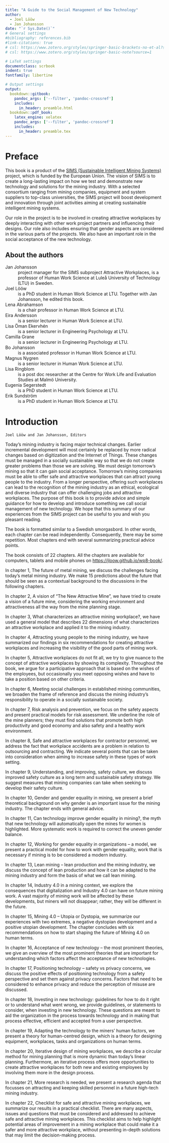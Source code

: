 ```yaml
---
title: "A Guide to the Social Management of New Technology"
author:
  - Joel Lööw
  - Jan Johansson
date: "`r Sys.Date()`"
# General settings 
#bibliography: references.bib
#link-citations: true
# csl: https://www.zotero.org/styles/springer-basic-brackets-no-et-al?source=1
# csl: https://www.zotero.org/styles/springer-basic-note?source=1

# LaTeX settings
documentclass: scrbook
indent: true
fontfamily: libertine

# Output settings
output:
  bookdown::gitbook:
    pandoc_args: ['--filter', 'pandoc-crossref']
    includes:
      in_header: preamble.html
  bookdown::pdf_book:
    latex_engine: xelatex
    pandoc_args: ['--filter', 'pandoc-crossref']
    includes:
      in_header: preamble.tex
---
```


# Preface {-}


This book is a product of the [SIMS (Sustainable Intelligent Mining
Systems)](http://simsmining.eu) project, which is funded by the European
Union. The vision of SIMS is to create a long-lasting impact on how we
test and demonstrate new technology and solutions for the mining
industry. With a selected consortium ranging from mining companies,
equipment and system suppliers to top-class universities, the SIMS
project will boost development and innovation through joint activities
aiming at creating sustainable intelligent mining systems.

Our role in the project is to be involved in creating attractive
workplaces by deeply interacting with other work project partners and
influencing their designs. Our role also includes ensuring that gender
aspects are considered in the various parts of the projects. We also
have an important role in the social acceptance of the new technology.

## About the authors {-}

Jan Johansson
  ~  project manager for the SIMS subproject Attractive Workplaces, is a
professor of Human Work Science at Luleå University of Technology (LTU)
in Sweden.  

Joel Lööw
  ~ is a PhD student in Human Work Science at LTU. Together with Jan
Johansson, he edited this book.

Lena Abrahamson
  ~ is a chair professor in Human Work Science at LTU.

Eira Andersson
  ~ is a senior lecturer in Human Work Science at LTU.

Lisa Öman Ekervhén
  ~ is a senior lecturer in Engineering Psychology at LTU.

Camilla Grane
  ~ is a senior lecturer in Engineering Psychology at LTU.

Bo Johansson
  ~ is a associated professor in Human Work Science at LTU.

Magnus Nygren
  ~ is a senior lecturer in Human Work Science at LTU.

Lisa Ringblom
  ~ is a post doc researcher at the Centre for Work Life and Evaluation
Studies at Malmö University.

Eugenia Segerstedt
  ~ is a PhD student in Human Work Science at LTU.

Erik Sundström
  ~ is a PhD student in Human Work Science at LTU.

# Introduction {-}

```block

Joel Lööw and Jan Johansson, Editors

```

Today's mining industry is facing major technical changes. Earlier incremental development will most certainly be replaced by more radical changes based on digitization and the Internet of Things. These changes must be managed in a socially sustainable way so that we do not create greater problems than those we are solving. We must design tomorrow's mining so that it can gain social acceptance. Tomorrow's mining companies must be able to offer safe and attractive workplaces that can attract young people to the industry. From a longer perspective, offering such workplaces can lead to the recognition of the mining industry as an ethical, ecological and diverse industry that can offer challenging jobs and attractive workplaces. The purpose of this book is to provide advice and simple guidance for how to develop and introduce something we call social management of new technology. We hope that this summary of our experiences from the SIMS project can be useful to you and wish you pleasant reading.

The book is formatted similar to a Swedish smorgasbord. In other words, each chapter can be read independently. Consequently, there may be some repetition. Most chapters end with several summarizing practical advice points. 

The book consists of 22 chapters. All the chapters are available for
computers, tablets and mobile phones on <https://jloow.github.io/wp8-book/>.

In chapter 1, The future of metal mining, we discuss the challenges facing today's metal mining industry. We make 15 predictions about the future that should be seen as a contextual background to the discussions in the following chapters.

In chapter 2, A vision of “The New Attractive Mine”, we have tried to create a vision of a future mine, considering the working environment and attractiveness all the way from the mine planning stage.

In chapter 3, What characterizes an attractive mining workplace?, we have used a general model that describes 22 dimensions of what characterizes an attractive workplace and applied it to the mining industry. 

In chapter 4, Attracting young people to the mining industry, we have summarized our findings in six recommendations for creating attractive workplaces and increasing the visibility of the good parts of mining work.

In chapter 5, Attractive workplaces do not fit all, we try to give nuance to the concept of attractive workplaces by showing its complexity. Throughout the book, we argue for a participative approach that is based on the wishes of the employees, but occasionally you meet opposing wishes and have to take a position based on other criteria.

In chapter 6, Meeting social challenges in established mining communities, we broaden the frame of reference and discuss the mining industry's responsibility to operate in a socially sustainable society.

In chapter 7, Risk analysis and prevention, we focus on the safety aspects and present practical models for risk assessment. We underline the role of the mine planners; they must find solutions that promote both high productivity and good economy and also safety and a healthy work environment.

In chapter 8, Safe and attractive workplaces for contractor personnel, we address the fact that workplace accidents are a problem in relation to outsourcing and contracting. We indicate several points that can be taken into consideration when aiming to increase safety in these types of work setting.

In chapter 9, Understanding, and improving, safety culture, we discuss improved safety culture as a long term and sustainable safety strategy. We suggest measures that mining companies can take when seeking to develop their safety culture.

In chapter 10, Gender and gender equality in mining, we present a brief theoretical background on why gender is an important issue for the mining industry. The chapter ends with general advice.

In chapter 11, Can technology improve gender equality in mining?, the myth that new technology will automatically open the mines for women is highlighted. More systematic work is required to correct the uneven gender balance.

In chapter 12, Working for gender equality in organizations – a model, we present a practical model for how to work with gender equality, work that is necessary if mining is to be considered a modern industry.

In chapter 13, Lean mining – lean production and the mining industry, we discuss the concept of lean production and how it can be adapted to the mining industry and form the basis of what we call lean mining.

In chapter 14, Industry 4.0 in a mining context, we explore the consequences that digitalization and Industry 4.0 can have on future mining work. A vast majority of mining work will be affected by these developments, but miners will not disappear; rather, they will be different in the future.

In chapter 15, Mining 4.0 – Utopia or Dystopia, we summarize our experiences with two extremes, a negative dystopian development and a positive utopian development. The chapter concludes with six recommendations on how to start shaping the future of Mining 4.0 on human terms.

In chapter 16, Acceptance of new technology – the most prominent theories, we give an overview of the most prominent theories that are important for understanding which factors affect the acceptance of new technologies.

In chapter 17, Positioning technology – safety vs privacy concerns, we discuss the positive effects of positioning technology from a safety perspective and set them against privacy concerns. Factors that need to be considered to enhance privacy and reduce the perception of misuse are discussed.

In chapter 18, Investing in new technology: guidelines for how to do it right or to understand what went wrong, we provide guidelines, or statements to consider, when investing in new technology. These questions are meant to aid the organization in the process towards technology and in making that process effective, efficient and accepted from a user perspective.

In chapter 19, Adapting the technology to the miners’ human factors, we present a theory for human-centred design, which is a theory for designing equipment, workplaces, tasks and organizations on human terms. 

In chapter 20, Iterative design of mining workplaces, we describe a circular method for mining planning that is more dynamic than today's linear planning. Furthermore, an iterative process offers more opportunities to create attractive workplaces for both new and existing employees by involving them more in the design process. 

In chapter 21, More research is needed, we present a research agenda that focusses on attracting and keeping skilled personnel in a future high-tech mining industry.

In chapter 22, Checklist for safe and attractive mining workplaces, we summarize our results in a practical checklist. There are many aspects, issues and questions that must be considered and addressed to achieve safe and attractive mining workplaces. This checklist aims to help highlight potential areas of improvement in a mining workplace that could make it a safer and more attractive workplace, without presenting in-depth solutions that may limit the decision-making process.
